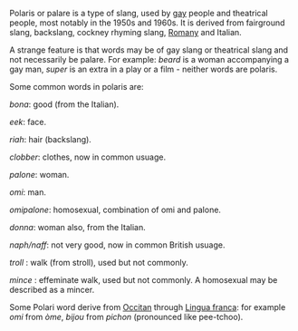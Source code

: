 Polaris or palare is a type of slang, used by [[gay]] people and theatrical people, most notably in the 1950s and 1960s. It is derived from fairground slang, backslang, cockney rhyming slang, [[Romany]] and Italian.<p>
A strange feature is that words may be of gay slang or theatrical slang and not necessarily be palare. For example: ''beard'' is a woman accompanying a gay man, ''super'' is an extra in a play or a film - neither words are polaris.<p>
Some common words in polaris are:
<p>
''bona'': good (from the Italian).

''eek'': face.

''riah'': hair (backslang).

''clobber'': clothes, now in common usuage.

''palone'': woman.

''omi'': man.

''omipalone'': homosexual, combination of omi and palone.

''donna'': woman also, from the Italian.

''naph/naff'': not very good, now in common British usuage.

''troll'' : walk (from stroll), used but not commonly.

''mince'' : effeminate walk, used but not commonly. A homosexual may be described as a mincer.

Some Polari word derive from [[Occitan]] through [[Lingua franca]]:
for example ''omi'' from ''òme'', ''bijou'' from ''pichon'' (pronounced like pee-tchoo).